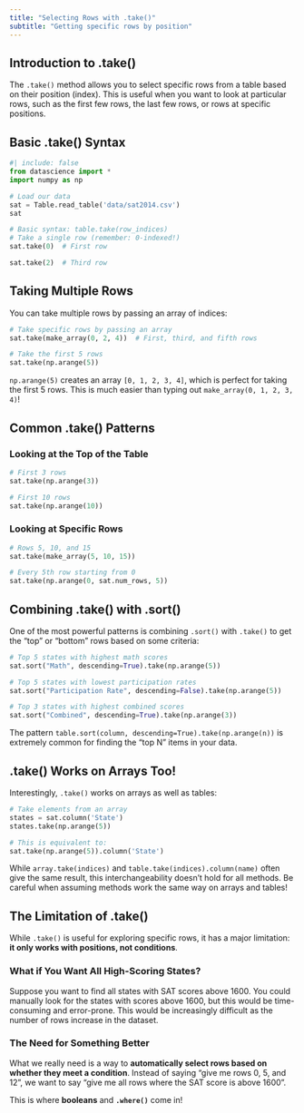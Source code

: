 ```yaml
---
title: "Selecting Rows with .take()"
subtitle: "Getting specific rows by position"
---
```


## Introduction to .take()

The `.take()` method allows you to select specific rows from a table based on their position (index). This is useful when you want to look at particular rows, such as the first few rows, the last few rows, or rows at specific positions.

## Basic .take() Syntax

```python
#| include: false
from datascience import *
import numpy as np
```

```python
# Load our data
sat = Table.read_table('data/sat2014.csv')
sat
```

```python
# Basic syntax: table.take(row_indices)
# Take a single row (remember: 0-indexed!)
sat.take(0)  # First row
```

```python
sat.take(2)  # Third row
```

## Taking Multiple Rows

You can take multiple rows by passing an array of indices:

```python
# Take specific rows by passing an array
sat.take(make_array(0, 2, 4))  # First, third, and fifth rows
```

```python
# Take the first 5 rows
sat.take(np.arange(5))
```

::: {.callout-note title="np.arange() is Your Friend"}
`np.arange(5)` creates an array `[0, 1, 2, 3, 4]`, which is perfect for taking the first 5 rows. This is much easier than typing out `make_array(0, 1, 2, 3, 4)`!
:::

## Common .take() Patterns

### Looking at the Top of the Table

```python
# First 3 rows
sat.take(np.arange(3))
```

```python
# First 10 rows
sat.take(np.arange(10))
```

### Looking at Specific Rows

```python
# Rows 5, 10, and 15
sat.take(make_array(5, 10, 15))
```

```python
# Every 5th row starting from 0
sat.take(np.arange(0, sat.num_rows, 5))
```

## Combining .take() with .sort()

One of the most powerful patterns is combining `.sort()` with `.take()` to get the "top" or "bottom" rows based on some criteria:

```python
# Top 5 states with highest math scores
sat.sort("Math", descending=True).take(np.arange(5))
```

```python
# Top 5 states with lowest participation rates
sat.sort("Participation Rate", descending=False).take(np.arange(5))
```

```python
# Top 3 states with highest combined scores
sat.sort("Combined", descending=True).take(np.arange(3))
```

::: {.callout-tip title="Sort Then Take"}
The pattern `table.sort(column, descending=True).take(np.arange(n))` is extremely common for finding the "top N" items in your data.
:::

## .take() Works on Arrays Too!

Interestingly, `.take()` works on arrays as well as tables:

```python
# Take elements from an array
states = sat.column('State')
states.take(np.arange(5))
```

```python
# This is equivalent to:
sat.take(np.arange(5)).column('State')
```

::: {.callout-warning title="Order Matters"}
While `array.take(indices)` and `table.take(indices).column(name)` often give the same result, this interchangeability doesn't hold for all methods. Be careful when assuming methods work the same way on arrays and tables!
:::

## The Limitation of .take()

While `.take()` is useful for exploring specific rows, it has a major limitation: **it only works with positions, not conditions**.

### What if You Want All High-Scoring States?

Suppose you want to find all states with SAT scores above 1600. You could manually look for the states with scores above 1600, but this would be time-consuming and error-prone. This would be increasingly difficult as the number of rows increase in the dataset.

### The Need for Something Better

What we really need is a way to **automatically select rows based on whether they meet a condition**. Instead of saying "give me rows 0, 5, and 12", we want to say "give me all rows where the SAT score is above 1600".

This is where **booleans** and **`.where()`** come in!